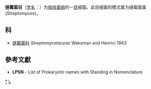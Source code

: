 {{Automatic taxobox
| taxon = Streptomycetales
| authority = Cavalier-Smith 2002
| type genus = 链霉菌属<br>Streptomyces
| type genus authority = Waksman and Henrici 1943
}}
'''链霉菌目'''（[[学名|学名]]：{{lang|la|''Streptomycetales''}}）为[[放线菌纲|放线菌纲]]的一[[目|目]]细菌。此目细菌的模式属为链霉菌属(''Streptomyces'')。

==科==
* [[链霉菌科|链霉菌科]] ''Streptomycetaceae'' Waksman and Henrici 1943

==參考文獻==
{{reflist}}
* '''LPSN''' - List of Prokaryotic names with Standing in Nomenclature

{{taxonbar}}

[[Category:_链霉菌目|*]]
[[Category:2002年描述的分类群|L]]